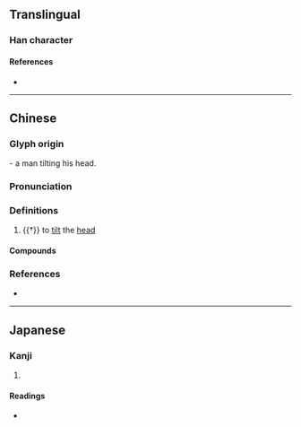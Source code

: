 {{character info}}
==Translingual==

===Han character===
{{Han char|rn=37|rad=大|as=00|sn=3|var=1|four=|canj=VK|ids=⿻ㄣ⿱一乀}}

====References====
* {{Han ref|kx=0248.030|dkj=05832|dj=0500.010|hdz=10524.020|uh=5928|ud=22824}}

----

==Chinese==
{{zh-forms}}

===Glyph origin===
{{Han etym}}
{{liushu|p}} - a man tilting his head.

===Pronunciation===
{{zh-pron
|m=zè
|c=zak1
|mc=2+1
|oc=y
|cat=v
}}

===Definitions===
{{zh-hanzi}}

# {{†}} to [[tilt]] the [[head]]

====Compounds====
{{zh-der|宜侯夨簋}}

===References===
* {{R:twedu|C01927}}

----

==Japanese==

===Kanji===
{{ja-kanji|grade=|rs=大00}}

# {{rfdef|ja|sort=大00}}

====Readings====
* {{ja-readings|on=[[しょく]] (shoku), [[しき]] (shiki), [[れつ]] (retsu), [[れち]] (rechi)|kun=[[かたむける]] (katamukeru)}}